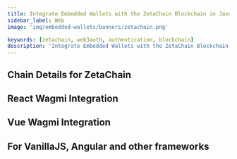 ```yaml
---
title: Integrate Embedded Wallets with the ZetaChain Blockchain in JavaScript
sidebar_label: Web
image: 'img/embedded-wallets/banners/zetachain.png'

keywords: [zetachain, web3auth, authentication, blockchain]
description: 'Integrate Embedded Wallets with the ZetaChain Blockchain in JavaScript | Embedded Wallets'
---
```



<SEO
  title="Integrate Embedded Wallets with the ZetaChain Blockchain in JavaScript"
  description="Integrate Embedded Wallets with the ZetaChain Blockchain in JavaScript | Embedded Wallets"
  image="https://docs.metamask.io/img/embedded-wallets/banners/zetachain.png"
  slug="/embedded-wallets/connect-blockchain/evm/zetachain/web"
/>

## Chain Details for ZetaChain

<ChainDetailsZetaChain />

## React Wagmi Integration

<ReactWagmiIntegration />

## Vue Wagmi Integration

<VueWagmiIntegration />

## For VanillaJS, Angular and other frameworks

<JsBlockchainMethods />
